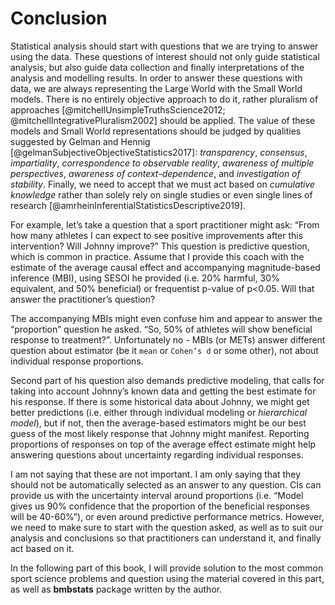 # Conclusion

Statistical analysis should start with questions that we are trying to answer using the data. These questions of interest should not only guide statistical analysis, but also guide data collection and finally interpretations of the analysis and modelling results. In order to answer these questions with data, we are always representing the Large World with the Small World models. There is no entirely objective approach to do it, rather pluralism of approaches [@mitchellUnsimpleTruthsScience2012; @mitchellIntegrativePluralism2002] should be applied. The value of these models and Small World representations should be judged by qualities suggested by Gelman and Hennig [@gelmanSubjectiveObjectiveStatistics2017]: *transparency*, *consensus*, *impartiality*, *correspondence to observable reality*, *awareness of multiple perspectives*, *awareness of context-dependence*, and *investigation of stability*. Finally, we need to accept that we must act based on *cumulative knowledge* rather than solely rely on single studies or even single lines of research [@amrheinInferentialStatisticsDescriptive2019].  

For example, let’s take a question that a sport practitioner might ask: “From how many athletes I can expect to see positive improvements after this intervention? Will Johnny improve?” This question is predictive question, which is common in practice. Assume that I provide this coach with the estimate of the average causal effect and accompanying magnitude-based inference (MBI), using SESOI he provided (i.e. 20% harmful, 30% equivalent, and 50% beneficial) or frequentist p-value of p<0.05. Will that answer the practitioner’s question? 

The accompanying MBIs might even confuse him and appear to answer the “proportion” question he asked. “So, 50% of athletes will show beneficial response to treatment?”. Unfortunately no - MBIs (or METs) answer different question about estimator (be it `mean` or `Cohen’s d` or some other), not about individual response proportions.

Second part of his question also demands predictive modeling, that calls for taking into account Johnny’s known data and getting the best estimate for his response. If there is some historical data about Johnny, we might get better predictions (i.e. either through individual modeling or *hierarchical model*), but if not, then the average-based estimators might be our best guess of the most likely response that Johnny might manifest. Reporting proportions of responses on top of the average effect estimate might help answering questions about uncertainty regarding individual responses.

I am not saying that these are not important. I am only saying that they should not be automatically selected as an answer to any question. CIs can provide us with the uncertainty interval around proportions (i.e. “Model gives us 90% confidence that the proportion of the beneficial responses will be 40-60%”), or even around predictive performance metrics. However, we need to make sure to start with the question asked, as well as to suit our analysis and conclusions so that practitioners can understand it, and finally act based on it.

In the following part of this book, I will provide solution to the most common sport science problems and question using the material covered in this part, as well as **bmbstats** package written by the author.
